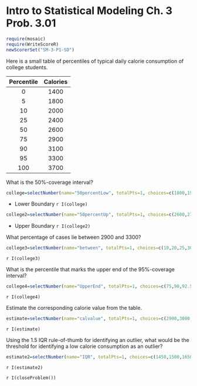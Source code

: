 Intro to Statistical Modeling Ch. 3 Prob. 3.01
========================================================
```{r include=FALSE}
require(mosaic)
require(WriteScoreR)
newScorerSet("SM-3-P1-SD")
```

Here is a small table of percentiles of typical daily calorie consumption 
of college students.


Percentile  | Calories
:-----:|:-----:
0 | 1400
5 | 1800
10 | 2000
25 | 2400
50 | 2600
75 |  2900
90 |  3100
95 |  3300
100 | 3700



What is the 50%-coverage interval?
```{r include=FALSE}
college=selectNumber(name="50percentLow", totalPts=1, choices=c(1800,1900,2000,2200,2400,2500,2600), correct=c(2400))
```
* Lower Boundary `r I(college)`
```{r include=FALSE}
college2=selectNumber(name="50percentUp", totalPts=1, choices=c(2600,2750,2900,3000,3100,3200,3500), correct=c(2900))
```
* Upper Boundary `r I(college2)`


What percentage of cases lie between 2900 and 3300? 
```{r include=FALSE}
college3=selectNumber(name="between", totalPts=1, choices=c(10,20,25,30,40,50,60,70,80,90,95), correct=c(20))
```
`r I(college3)`

What is the percentile
that marks the upper end of the
95%-coverage interval?
```{r include=FALSE}
college4=selectNumber(name="UpperEnd", totalPts=1, choices=c(75,90,92.5,95,97.5,100), correct=c(97.5))
```
`r I(college4)`

Estimate the corresponding calorie value from the table.
```{r include=FALSE}
estimate=selectNumber(name="calvalue", totalPts=1, choices=c(2900,3000,3100,3300,3500,3700), correct=c(3500))
```
`r I(estimate)`

Using the 1.5 IQR rule-of-thumb for identifying an outlier,
what would be the threshold for identifying a low calorie consumption as 
an outlier?
```{r include=FALSE}
estimate2=selectNumber(name="IQR", totalPts=1, choices=c(1450,1500,1650,1750,1800,2000), correct=c(1650))
```

`r I(estimate2)`


`r I(closeProblem())`

